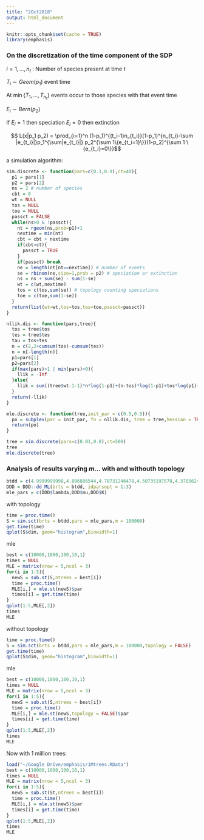```yaml
---
title: "2Oct2018"
output: html_document
---
```


```r
knitr::opts_chunk$set(cache = TRUE)
library(emphasis)
```

### On the discretization of the time component of the SDP


$i = 1,...,n_t$ : Number of species present at time $t$

$T_i \sim Geom(p_1)$ event time 

At $\min \{ T_1,...,T_{n_t} \}$ events occur to those species with that event time 

$E_i \sim Bern(p_2)$

If $E_i = 1$ then speciation
   $E_i = 0$ then extinction 
   
   $$ L(x|p_1 p_2) = \prod_{i=1}^n (1-p_1)^{(t_i-1)n_{t_i}}(1-p_1)^{n_{t_i}-\sum |e_{t_i}|}p_1^{\sum|e_{t_i}|} p_2^{\sum 1\{e_{t_i=1}\}}(1-p_2)^{\sum 1 \{e_{t_i}=0\}}$$
 



a simulation algorithm:

```r
sim.discrete <- function(pars=c(0.1,0.9),ct=40){
  p1 = pars[1]
  p2 = pars[2]
  ns = 2 # number of species 
  cbt = 0
  wt = NULL
  tos = NULL
  toe = NULL
  passct = FALSE
  while(ns>0 & !passct){
    nt = rgeom(ns,prob=p1)+1
    nextime = min(nt)
    cbt = cbt + nextime
    if(cbt>ct){
      passct = TRUE
    } 
    if(passct) break
    ne = length(nt[nt==nextime]) # number of events
    se = rbinom(ne,size=1,prob = p2) # speciation or extinction 
    ns = ns + sum(se) - sum(1-se)
    wt = c(wt,nextime)
    tos = c(tos,sum(se)) # topology counting speciations
    toe = c(toe,sum(1-se))
  }
  return(list(wt=wt,tos=tos,tes=toe,passct=passct))
}

nllik.dis <- function(pars,tree){
  tos = tree$tos
  tes = tree$tes
  tau = tos+tes
  n = c(2,2+cumsum(tos)-cumsum(tes))
  n = n[-length(n)]
  p1=pars[1]
  p2=pars[2]
  if(max(pars)>1 | min(pars)<0){ 
    llik = -Inf
  }else{
    llik = sum((tree$wt-1-1)*n*log(1-p1)+(n-tos)*log(1-p1)+tos*log(p1)+tos*log(p2)+tes*log(1-p2))
  }
  return(-llik)
}

mle.discrete <- function(tree,init_par = c(0.5,0.5)){
  po = subplex(par = init_par, fn = nllik.dis, tree = tree,hessian = TRUE)
  return(po)
}

```


```r

tree = sim.discrete(pars=c(0.01,0.8),ct=500)
tree
mle.discrete(tree)
```
 


### Analysis of results varying $m$... with and withouth topology 

```r
btdd = c(4.9999999998,4.806886544,4.70731246478,4.50735197578,4.37856240588,4.29594855558,4.19207515688,4.18261061218,4.11238451758,4.09640902445,3.81723693538,3.71143733895,3.48845298905,3.25729503338,3.11613886835,2.64829864145,2.63531839038,2.37990087748,1.82721570435,0.83704715535,0.64242044758,0.56121103655,0.356333544350001,0.346462849050001)
DDD = DDD::dd_ML(brts = btdd, idparsopt = 1:3)
mle_pars = c(DDD$lambda,DDD$mu,DDD$K)
```

with topology

```r
time = proc.time()
S = sim.sct(brts = btdd,pars = mle_pars,m = 100000)
get.time(time)
qplot(S$dim, geom="histogram",binwidth=1)
```

mle

```r
best = c(10000,1000,100,10,1)
times = NULL
MLE = matrix(nrow = 5,ncol = 3)
for(i in 1:5){
  newS = sub.st(S,ntrees = best[i])
  time = proc.time()
  MLE[i,] = mle.st(newS)$par
  times[i] = get.time(time)
}
qplot(1:5,MLE[,2])
times
MLE
```

 without topology

```r
time = proc.time()
S = sim.sct(brts = btdd,pars = mle_pars,m = 100000,topology = FALSE)
get.time(time)
qplot(S$dim, geom="histogram",binwidth=1)
```

mle

```r
best = c(10000,1000,100,10,1)
times = NULL
MLE = matrix(nrow = 5,ncol = 3)
for(i in 1:5){
  newS = sub.st(S,ntrees = best[i])
  time = proc.time()
  MLE[i,] = mle.st(newS,topology = FALSE)$par
  times[i] = get.time(time)
}
qplot(1:5,MLE[,2])
times
MLE
```


Now with 1 million trees: 


```r
load("~/Google Drive/emphasis/1Mtrees.RData")
best = c(10000,1000,100,10,1)
times = NULL
MLE = matrix(nrow = 5,ncol = 3)
for(i in 1:5){
  newS = sub.st(St,ntrees = best[i])
  time = proc.time()
  MLE[i,] = mle.st(newS)$par
  times[i] = get.time(time)
}
qplot(1:5,MLE[,2])
times
MLE
```

